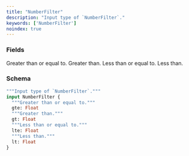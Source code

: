 ```yaml
---
title: "NumberFilter"
description: "Input type of `NumberFilter`."
keywords: ['NumberFilter']
noindex: true
---
```


### Fields

<ResponseField name="gte" type="Float">
  Greater than or equal to.
</ResponseField>

<ResponseField name="gt" type="Float">
  Greater than.
</ResponseField>

<ResponseField name="lte" type="Float">
  Less than or equal to.
</ResponseField>

<ResponseField name="lt" type="Float">
  Less than.
</ResponseField>

### Schema


```graphql 
"""Input type of `NumberFilter`."""
input NumberFilter {
  """Greater than or equal to."""
  gte: Float
  """Greater than."""
  gt: Float
  """Less than or equal to."""
  lte: Float
  """Less than."""
  lt: Float
}
```
